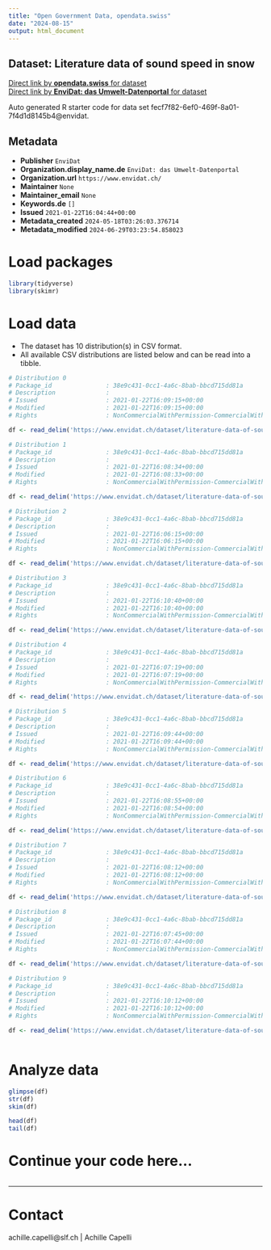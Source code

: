 ```yaml
---
title: "Open Government Data, opendata.swiss"
date: "2024-08-15"
output: html_document
---
```


## Dataset: Literature data of sound speed in snow



[Direct link by **opendata.swiss** for dataset](https://opendata.swiss/de/dataset/literature-data-of-sound-speed-in-snow)<br>
[Direct link by **EnviDat: das Umwelt-Datenportal** for dataset](https://www.envidat.ch/#/metadata/literature-data-of-sound-speed-in-snow)

Auto generated R starter code for data set fecf7f82-6ef0-469f-8a01-7f4d1d8145b4@envidat.

## Metadata

- **Publisher** `EnviDat`
- **Organization.display_name.de** `EnviDat: das Umwelt-Datenportal`
- **Organization.url** `https://www.envidat.ch/`
- **Maintainer** `None`
- **Maintainer_email** `None`
- **Keywords.de** `[]`
- **Issued** `2021-01-22T16:04:44+00:00`
- **Metadata_created** `2024-05-18T03:26:03.376714`
- **Metadata_modified** `2024-06-29T03:23:54.858023`


# Load packages

```r

library(tidyverse)
library(skimr)

```

# Load data

-   The dataset has 10 distribution(s) in CSV format.
-   All available CSV distributions are listed below and can be read into a tibble.

```r

# Distribution 0
# Package_id               : 38e9c431-0cc1-4a6c-8bab-bbcd715dd81a
# Description              : 
# Issued                   : 2021-01-22T16:09:15+00:00
# Modified                 : 2021-01-22T16:09:15+00:00
# Rights                   : NonCommercialWithPermission-CommercialWithPermission-ReferenceRequired

df <- read_delim('https://www.envidat.ch/dataset/literature-data-of-sound-speed-in-snow/resource/d3fb699f-2d12-4774-a2a1-ca9c45e2cb89')

# Distribution 1
# Package_id               : 38e9c431-0cc1-4a6c-8bab-bbcd715dd81a
# Description              : 
# Issued                   : 2021-01-22T16:08:34+00:00
# Modified                 : 2021-01-22T16:08:33+00:00
# Rights                   : NonCommercialWithPermission-CommercialWithPermission-ReferenceRequired

df <- read_delim('https://www.envidat.ch/dataset/literature-data-of-sound-speed-in-snow/resource/c0e4bbb4-bddf-4973-a092-d1b7305bf121')

# Distribution 2
# Package_id               : 38e9c431-0cc1-4a6c-8bab-bbcd715dd81a
# Description              : 
# Issued                   : 2021-01-22T16:06:15+00:00
# Modified                 : 2021-01-22T16:06:15+00:00
# Rights                   : NonCommercialWithPermission-CommercialWithPermission-ReferenceRequired

df <- read_delim('https://www.envidat.ch/dataset/literature-data-of-sound-speed-in-snow/resource/9db1ed1d-55b6-4070-ad87-ae16fbd322b2')

# Distribution 3
# Package_id               : 38e9c431-0cc1-4a6c-8bab-bbcd715dd81a
# Description              : 
# Issued                   : 2021-01-22T16:10:40+00:00
# Modified                 : 2021-01-22T16:10:40+00:00
# Rights                   : NonCommercialWithPermission-CommercialWithPermission-ReferenceRequired

df <- read_delim('https://www.envidat.ch/dataset/literature-data-of-sound-speed-in-snow/resource/568ce512-ea60-4e1e-aeb6-528fe84cc816')

# Distribution 4
# Package_id               : 38e9c431-0cc1-4a6c-8bab-bbcd715dd81a
# Description              : 
# Issued                   : 2021-01-22T16:07:19+00:00
# Modified                 : 2021-01-22T16:07:19+00:00
# Rights                   : NonCommercialWithPermission-CommercialWithPermission-ReferenceRequired

df <- read_delim('https://www.envidat.ch/dataset/literature-data-of-sound-speed-in-snow/resource/1d052d34-3212-4e27-9c43-6eac526faa86')

# Distribution 5
# Package_id               : 38e9c431-0cc1-4a6c-8bab-bbcd715dd81a
# Description              : 
# Issued                   : 2021-01-22T16:09:44+00:00
# Modified                 : 2021-01-22T16:09:44+00:00
# Rights                   : NonCommercialWithPermission-CommercialWithPermission-ReferenceRequired

df <- read_delim('https://www.envidat.ch/dataset/literature-data-of-sound-speed-in-snow/resource/5b225ccc-3ae1-4fcc-afec-dfcfa3f67a12')

# Distribution 6
# Package_id               : 38e9c431-0cc1-4a6c-8bab-bbcd715dd81a
# Description              : 
# Issued                   : 2021-01-22T16:08:55+00:00
# Modified                 : 2021-01-22T16:08:54+00:00
# Rights                   : NonCommercialWithPermission-CommercialWithPermission-ReferenceRequired

df <- read_delim('https://www.envidat.ch/dataset/literature-data-of-sound-speed-in-snow/resource/f8b3156d-5d99-4d7b-a023-a89ff440dcf9')

# Distribution 7
# Package_id               : 38e9c431-0cc1-4a6c-8bab-bbcd715dd81a
# Description              : 
# Issued                   : 2021-01-22T16:08:12+00:00
# Modified                 : 2021-01-22T16:08:12+00:00
# Rights                   : NonCommercialWithPermission-CommercialWithPermission-ReferenceRequired

df <- read_delim('https://www.envidat.ch/dataset/literature-data-of-sound-speed-in-snow/resource/8e14d7f8-4e56-4635-8ec0-48481629f5ce')

# Distribution 8
# Package_id               : 38e9c431-0cc1-4a6c-8bab-bbcd715dd81a
# Description              : 
# Issued                   : 2021-01-22T16:07:45+00:00
# Modified                 : 2021-01-22T16:07:44+00:00
# Rights                   : NonCommercialWithPermission-CommercialWithPermission-ReferenceRequired

df <- read_delim('https://www.envidat.ch/dataset/literature-data-of-sound-speed-in-snow/resource/3c370c13-7944-4712-91cd-4e0cd7f0bae5')

# Distribution 9
# Package_id               : 38e9c431-0cc1-4a6c-8bab-bbcd715dd81a
# Description              : 
# Issued                   : 2021-01-22T16:10:12+00:00
# Modified                 : 2021-01-22T16:10:12+00:00
# Rights                   : NonCommercialWithPermission-CommercialWithPermission-ReferenceRequired

df <- read_delim('https://www.envidat.ch/dataset/literature-data-of-sound-speed-in-snow/resource/57a4d0db-9f75-48a0-907d-e3b92f7b9eb4')



```

# Analyze data

```r

glimpse(df)
str(df)
skim(df)

head(df)
tail(df)

```

# Continue your code here...

```r

```

------------------------------------------------------------------------

# Contact

achille.capelli@slf.ch | Achille Capelli
